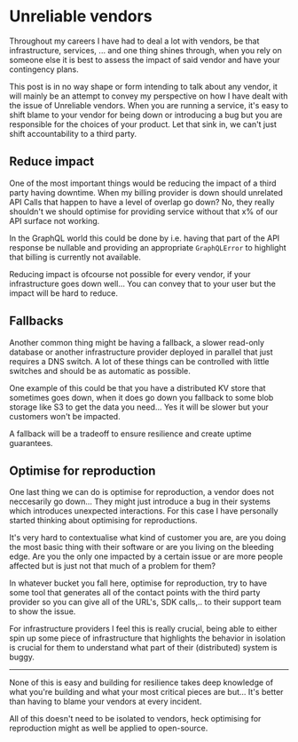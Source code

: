 
<SEO
  title={documentProps.title}
  description={documentProps.description}
  keywords={documentProps.tags}
  image={documentProps.image}
/>

# Unreliable vendors

Throughout my careers I have had to deal a lot with vendors, be that
infrastructure, services, ... and one thing shines through, when you
rely on someone else it is best to assess the impact of said vendor
and have your contingency plans.

This post is in no way shape or form intending to talk about any
vendor, it will mainly be an attempt to convey my perspective
on how I have dealt with the issue of Unreliable vendors.
When you are running a service, it's easy to shift blame to
your vendor for being down or introducing a bug but you
are responsible for the choices of your product. Let that
sink in, we can't just shift accountability to a third party.

## Reduce impact

One of the most important things would be reducing the impact of a
third party having downtime. When my billing provider is down should
unrelated API Calls that happen to have a level of overlap go down? No,
they really shouldn't we should optimise for providing service without
that x% of our API surface not working.

In the GraphQL world this could be done by i.e. having that part of the
API response be nullable and providing an appropriate `GraphQLError` to
highlight that billing is currently not available.

Reducing impact is ofcourse not possible for every vendor, if your
infrastructure goes down well... You can convey that to your user but
the impact will be hard to reduce.

## Fallbacks

Another common thing might be having a fallback, a slower read-only database
or another infrastructure provider deployed in parallel that just requires
a DNS switch. A lot of these things can be controlled with little switches
and should be as automatic as possible.

One example of this could be that you have a distributed KV store that sometimes goes down,
when it does go down you fallback to some blob storage like S3 to get the data
you need... Yes it will be slower but your customers won't be impacted.

A fallback will be a tradeoff to ensure resilience and create uptime guarantees.

## Optimise for reproduction

One last thing we can do is optimise for reproduction, a vendor does not
neccesarily go down... They might just introduce a bug in their systems which introduces
unexpected interactions. For this case I have personally started thinking about optimising
for reproductions.

It's very hard to contextualise what kind of customer you are, are you doing the most basic
thing with their software or are you living on the bleeding edge. Are you the only one impacted
by a certain issue or are more people affected but is just not that much of a problem for them?

In whatever bucket you fall here, optimise for reproduction, try to have some tool that generates
all of the contact points with the third party provider so you can give all of the URL's, SDK calls,..
to their support team to show the issue.

For infrastructure providers I feel this is really crucial, being able to either spin up some piece
of infrastructure that highlights the behavior in isolation is crucial for them to understand what
part of their (distributed) system is buggy.

---

None of this is easy and building for resilience takes deep knowledge of what you're building and
what your most critical pieces are but... It's better than having to blame your vendors at every
incident.

All of this doesn't need to be isolated to vendors, heck optimising for reproduction might
as well be applied to open-source.
